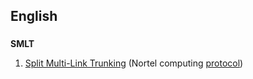 ==English==
==={{initialism}}===
'''SMLT'''

#[[w:Split Multi-Link Trunking|Split Multi-Link Trunking]] (Nortel computing [[protocol]])